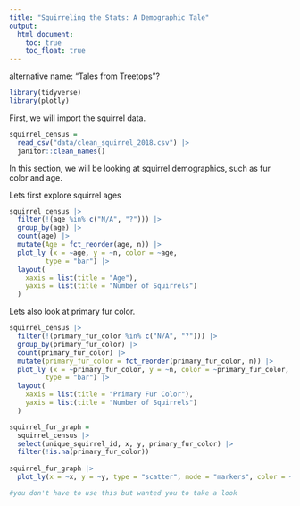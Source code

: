 ```yaml
---
title: "Squirreling the Stats: A Demographic Tale"
output: 
  html_document:
    toc: true
    toc_float: true
---
```

alternative name: "Tales from Treetops"?

```r
library(tidyverse)
library(plotly)
```

First, we will import the squirrel data. 

```r
squirrel_census = 
  read_csv("data/clean_squirrel_2018.csv") |> 
  janitor::clean_names()
```
In this section, we will be looking at squirrel demographics, such as fur color and age. 

Lets first explore squirrel ages 
```r
squirrel_census |> 
  filter(!(age %in% c("N/A", "?"))) |> 
  group_by(age) |> 
  count(age) |> 
  mutate(Age = fct_reorder(age, n)) |> 
  plot_ly (x = ~age, y = ~n, color = ~age,
         type = "bar") |> 
  layout(
    xaxis = list(title = "Age"),   
    yaxis = list(title = "Number of Squirrels") 
  )
```

Lets also look at primary fur color.

```r
squirrel_census |> 
  filter(!(primary_fur_color %in% c("N/A", "?"))) |> 
  group_by(primary_fur_color) |> 
  count(primary_fur_color) |> 
  mutate(primary_fur_color = fct_reorder(primary_fur_color, n)) |> 
  plot_ly (x = ~primary_fur_color, y = ~n, color = ~primary_fur_color,
         type = "bar") |> 
  layout(
    xaxis = list(title = "Primary Fur Color"),   
    yaxis = list(title = "Number of Squirrels") 
  )
```

```r
squirrel_fur_graph =
  squirrel_census |> 
  select(unique_squirrel_id, x, y, primary_fur_color) |>
  filter(!is.na(primary_fur_color))
        
squirrel_fur_graph |> 
  plot_ly(x = ~x, y = ~y, type = "scatter", mode = "markers", color = ~primary_fur_color)

#you don't have to use this but wanted you to take a look
```